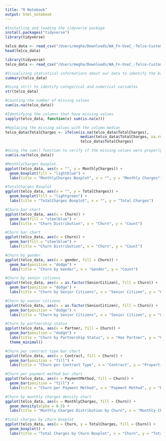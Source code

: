 ```yaml
---
title: "R Notebook"
output: html_notebook
---
```



```r
#Installing and loading the tidyverse package
install.packages("tidyverse")
library(tidyverse)
```
```r
telco_data <- read_csv("/Users/megha/Downloads/WA_Fn-UseC_-Telco-Customer-Churn.csv")
head(telco_data)
```
```r
library(tidyverse)
telco_data <- read_csv("/Users/megha/Downloads/WA_Fn-UseC_-Telco-Customer-Churn.csv")
```


```r
#Visualizing statistical informations about our data to identify the basic distribution (average, median, etc)
summary(telco_data)
```
```r
#Using str() to identify categorical and numerical variables
str(telco_data)
```
```r
#Counting the number of missing values
sum(is.na(telco_data))

```
```r
#Identifying the columns that have missing values
sapply(telco_data, function(x) sum(is.na(x)))
```
```r
#Replacing the missing values with the column median
telco_data$TotalCharges <- ifelse(is.na(telco_data$TotalCharges),
                                  median(telco_data$TotalCharges, na.rm = TRUE),
                                  telco_data$TotalCharges)
```
```r
#Using the sum() function to verify if the missing values were properly replaced
sum(is.na(telco_data))

```
```r
#MonthlyCharges boxplot.
ggplot(telco_data, aes(x = "", y = MonthlyCharges)) +
  geom_boxplot(fill = "lightblue") +
  labs(title = "MonthlyCharges Boxplot", x = "", y = "Monthly Charges")
```




```r
#TotalCharges Boxplot
ggplot(telco_data, aes(x = "", y = TotalCharges)) +
  geom_boxplot(fill = "lightgreen") +
  labs(title = "TotalCharges Boxplot", x = "", y = "Total Charges")
```

```r
#Churn bar chart
ggplot(telco_data, aes(x = Churn)) +
  geom_bar(fill = "steelblue") +
  labs(title = "Churn Distribution", x = "Churn", y = "Count")
```
```r
#Churn bar chart
ggplot(telco_data, aes(x = Churn)) +
  geom_bar(fill = "steelblue") +
  labs(title = "Churn Distribution", x = "Churn", y = "Count")
```
```r
#Churn by gender
ggplot(telco_data, aes(x = gender, fill = Churn)) +
  geom_bar(position = "dodge") +
  labs(title = "Churn by Gender", x = "Gender", y = "Count")
```
```r
#Churn by senior citizens
ggplot(telco_data, aes(x = as.factor(SeniorCitizen), fill = Churn)) +
  geom_bar(position = "dodge") +
  labs(title = "Churn by Senior Citizens", x = "Senior Citizen", y = "Count")
```

```r
#Churn by senior citizens
ggplot(telco_data, aes(x = as.factor(SeniorCitizen), fill = Churn)) +
  geom_bar(position = "dodge") +
  labs(title = "Churn by Senior Citizens", x = "Senior Citizen", y = "Count")
```
```r
#Churn by partnership status
ggplot(telco_data, aes(x = Partner, fill = Churn)) +
  geom_bar(position = "dodge") +
  labs(title = "Churn by Partnership Status", x = "Has Partner", y = "Count") +
  theme_minimal()
```

```r
#Churn per contract type bar chart
ggplot(telco_data, aes(x = Contract, fill = Churn)) +
  geom_bar(position = "fill") +
  labs(title = "Churn per Contract Type", x = "Contract", y = "Proportion")
```

```r
#Churn per payment method bar chart
ggplot(telco_data, aes(x = PaymentMethod, fill = Churn)) +
  geom_bar(position = "fill") +
  labs(title = "Churn per Payment Method", x = "Payment Method", y = "Proportion")

```
```r
#Churn by monthly charges density chart
ggplot(telco_data, aes(x = MonthlyCharges, fill = Churn)) +
  geom_density(alpha = 0.5) +
  labs(title = "Monthly Charges Distribution by Churn", x = "Monthly Charges", y = "Density")

```
```r
#total charges by churn boxplot
ggplot(telco_data, aes(x = Churn, y = TotalCharges, fill = Churn)) +
  geom_boxplot() +
  labs(title = "Total Charges by Churn Boxplot", x = "Churn", y = "Total Charges")
```










